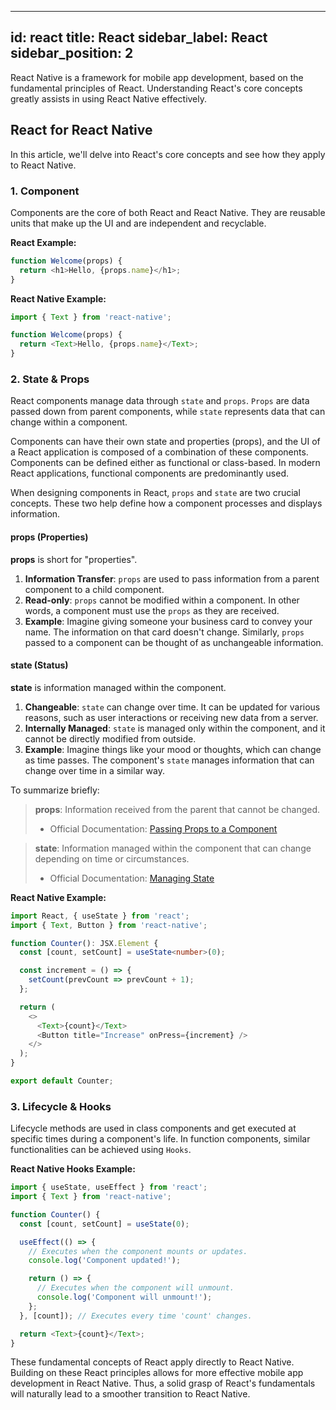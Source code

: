 
---
id: react
title: React
sidebar_label: React
sidebar_position: 2
---


React Native is a framework for mobile app development, based on the fundamental principles of React. Understanding React's core concepts greatly assists in using React Native effectively.

<AdFitMobileBanner
  unit="DAN-YpcHf9p49U5ykXi8"
  className="adfit-top-mobile"
/>

## React for React Native

In this article, we'll delve into React's core concepts and see how they apply to React Native.

### 1. Component

Components are the core of both React and React Native. They are reusable units that make up the UI and are independent and recyclable.

**React Example:**

```javascript
function Welcome(props) {
  return <h1>Hello, {props.name}</h1>;
}
```

**React Native Example:**

```javascript
import { Text } from 'react-native';

function Welcome(props) {
  return <Text>Hello, {props.name}</Text>;
}
```

### 2. State & Props

React components manage data through `state` and `props`. `Props` are data passed down from parent components, while `state` represents data that can change within a component.


Components can have their own state and properties (props), and the UI of a React application is composed of a combination of these components. Components can be defined either as functional or class-based. In modern React applications, functional components are predominantly used.

When designing components in React, `props` and `state` are two crucial concepts. These two help define how a component processes and displays information.

#### props (Properties)

**props** is short for "properties".

1. **Information Transfer**: `props` are used to pass information from a parent component to a child component.
2. **Read-only**: `props` cannot be modified within a component. In other words, a component must use the `props` as they are received.
3. **Example**: Imagine giving someone your business card to convey your name. The information on that card doesn't change. Similarly, `props` passed to a component can be thought of as unchangeable information.

#### state (Status)

**state** is information managed within the component.

1. **Changeable**: `state` can change over time. It can be updated for various reasons, such as user interactions or receiving new data from a server.
2. **Internally Managed**: `state` is managed only within the component, and it cannot be directly modified from outside.
3. **Example**: Imagine things like your mood or thoughts, which can change as time passes. The component's `state` manages information that can change over time in a similar way.

To summarize briefly:

> **props**: Information received from the parent that cannot be changed.
> - Official Documentation: [Passing Props to a Component](https://react.dev/learn/passing-props-to-a-component)

> **state**: Information managed within the component that can change depending on time or circumstances.
> - Official Documentation: [Managing State](https://react.dev/learn/managing-state)

**React Native Example:**

```ts
import React, { useState } from 'react';
import { Text, Button } from 'react-native';

function Counter(): JSX.Element {
  const [count, setCount] = useState<number>(0);

  const increment = () => {
    setCount(prevCount => prevCount + 1);
  };

  return (
    <>
      <Text>{count}</Text>
      <Button title="Increase" onPress={increment} />
    </>
  );
}

export default Counter;
```

### 3. Lifecycle & Hooks

Lifecycle methods are used in class components and get executed at specific times during a component's life. In function components, similar functionalities can be achieved using `Hooks`.

**React Native Hooks Example:**

```javascript
import { useState, useEffect } from 'react';
import { Text } from 'react-native';

function Counter() {
  const [count, setCount] = useState(0);

  useEffect(() => {
    // Executes when the component mounts or updates.
    console.log('Component updated!');

    return () => {
      // Executes when the component will unmount.
      console.log('Component will unmount!');
    };
  }, [count]); // Executes every time 'count' changes.

  return <Text>{count}</Text>;
}
```

These fundamental concepts of React apply directly to React Native. Building on these React principles allows for more effective mobile app development in React Native. Thus, a solid grasp of React's fundamentals will naturally lead to a smoother transition to React Native.

<AdFitMobileBanner
  unit="DAN-weLLBNA8C31gpo1t"
  className="adfit-bottom-mobile"
/>

